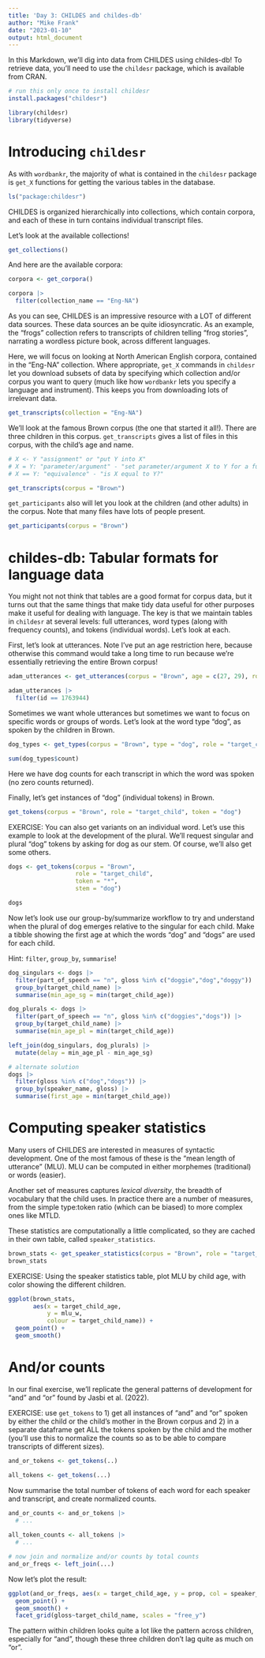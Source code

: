 ```yaml
---
title: 'Day 3: CHILDES and childes-db'
author: "Mike Frank"
date: "2023-01-10"
output: html_document
---
```


In this Markdown, we'll dig into data from CHILDES using childes-db! To retrieve data, you'll need to use the `childesr` package, which is available from CRAN. 


```r
# run this only once to install childesr
install.packages("childesr")
```

```r
library(childesr)
library(tidyverse)
```

# Introducing `childesr`

As with `wordbankr`, the majority of what is contained in the `childesr` package is `get_X` functions for getting the various tables in the database. 

```r
ls("package:childesr")
```
CHILDES is organized hierarchically into collections, which contain corpora, and each of these in turn contains individual transcript files. 

Let's look at the available collections!

```r
get_collections()
```

And here are the available corpora:

```r
corpora <- get_corpora() 

corpora |>
  filter(collection_name == "Eng-NA")
```

As you can see, CHILDES is an impressive resource with a LOT of different data sources. These data sources an be quite idiosyncratic. As an example, the "frogs" collection refers to transcripts of children telling "frog stories", narrating a wordless picture book, across different languages.

Here, we will focus on looking at North American English corpora, contained in the "Eng-NA" collection. Where appropriate, `get_X` commands in `childesr` let you download subsets of data by specifying which collection and/or corpus you want to query (much like how `wordbankr` lets you specify a language and instrument). This keeps you from downloading lots of irrelevant data.  

```r
get_transcripts(collection = "Eng-NA")
```

We'll look at the famous Brown corpus (the one that started it all!). There are three children in this corpus. `get_transcripts` gives a list of files in this corpus, with the child's age and name. 

```r
# X <- Y "assignment" or "put Y into X"
# X = Y: "parameter/argument" - "set parameter/argument X to Y for a function"
# X == Y: "equivalence" - "is X equal to Y?"

get_transcripts(corpus = "Brown")
```
`get_participants` also will let you look at the children (and other adults) in the corpus. Note that many files have lots of people present. 

```r
get_participants(corpus = "Brown")
```
# childes-db: Tabular formats for language data

You might not not think that tables are a good format for corpus data, but it turns out that the same things that make tidy data useful for other purposes make it useful for dealing with language. The key is that we maintain tables in `childesr` at several levels: full utterances, word types (along with frequency counts), and tokens (individual words). Let's look at each. 

First, let's look at utterances. Note I've put an age restriction here, because otherwise this command would take a long time to run because we're essentially retrieving the entire Brown corpus!

```r
adam_utterances <- get_utterances(corpus = "Brown", age = c(27, 29), role = "target_child", target_child = "Adam")

adam_utterances |>
  filter(id == 1763944)
```
Sometimes we want whole utterances but sometimes we want to focus on specific words or groups of words. Let's look at the word type "dog", as spoken by the children in Brown. 
```r
dog_types <- get_types(corpus = "Brown", type = "dog", role = "target_child")

sum(dog_types$count)
```

Here we have dog counts for each transcript in which the word was spoken (no zero counts returned). 

Finally, let's get instances of "dog" (individual tokens) in Brown.

```r
get_tokens(corpus = "Brown", role = "target_child", token = "dog")
```

EXERCISE: You can also get variants on an individual word. Let's use this example to look at the development of the plural. We'll request singular and plural "dog" tokens by asking for dog as our stem. Of course, we'll also get some others. 

```r
dogs <- get_tokens(corpus = "Brown", 
                   role = "target_child", 
                   token = "*", 
                   stem = "dog")

dogs
```
Now let's look use our group-by/summarize workflow to try and understand when the plural of dog emerges relative to the singular for each child.  Make a tibble showing the first age at which the words "dog" and "dogs" are used for each child.

Hint: `filter`, `group_by`, `summarise`!

```r
dog_singulars <- dogs |>
  filter(part_of_speech == "n", gloss %in% c("doggie","dog","doggy")) |>
  group_by(target_child_name) |>
  summarise(min_age_sg = min(target_child_age))

dog_plurals <- dogs |>
  filter(part_of_speech == "n", gloss %in% c("doggies","dogs")) |>
  group_by(target_child_name) |>
  summarise(min_age_pl = min(target_child_age))

left_join(dog_singulars, dog_plurals) |>
  mutate(delay = min_age_pl - min_age_sg)

# alternate solution
dogs |>
  filter(gloss %in% c("dog","dogs")) |>
  group_by(speaker_name, gloss) |>
  summarise(first_age = min(target_child_age))
```


# Computing speaker statistics

Many users of CHILDES are interested in measures of syntactic development. One of the most famous of these is the "mean length of utterance" (MLU). MLU can be computed in either morphemes (traditional) or words (easier). 

Another set of measures captures *lexical diversity*, the breadth of vocabulary that the child uses. In practice there are a number of measures, from the simple type:token ratio (which can be biased) to more complex ones like MTLD. 

These statistics are computationally a little complicated, so they are cached in their own table, called `speaker_statistics`. 

```r
brown_stats <- get_speaker_statistics(corpus = "Brown", role = "target_child")
brown_stats
```

EXERCISE: Using the speaker statistics table, plot MLU by child age, with color showing the different children. 

```r
ggplot(brown_stats, 
       aes(x = target_child_age, 
           y = mlu_w, 
           colour = target_child_name)) +
  geom_point() +
  geom_smooth()
```


# And/or counts

In our final exercise, we'll replicate the general patterns of development for "and" and "or" found by Jasbi et al. (2022). 

EXERCISE: use `get_tokens` to 1) get all instances of "and" and "or" spoken by either the child or the child's mother in the Brown corpus and 2) in a separate dataframe get ALL the tokens spoken by the child and the mother (you'll use this to normalize the counts so as to be able to compare transcripts of different sizes).

```r
and_or_tokens <- get_tokens(..)

all_tokens <- get_tokens(...)
```

Now summarise the total number of tokens of each word for each speaker and transcript, and create normalized counts.

```r
and_or_counts <- and_or_tokens |>
  # ...
  
all_token_counts <- all_tokens |>
  # ...

# now join and normalize and/or counts by total counts
and_or_freqs <- left_join(...) 
```

Now let's plot the result:

```r
ggplot(and_or_freqs, aes(x = target_child_age, y = prop, col = speaker_role)) + 
  geom_point() + 
  geom_smooth() + 
  facet_grid(gloss~target_child_name, scales = "free_y")
```

The pattern within children looks quite a lot like the pattern across children, especially for "and", though these three children don't lag quite as much on "or".
